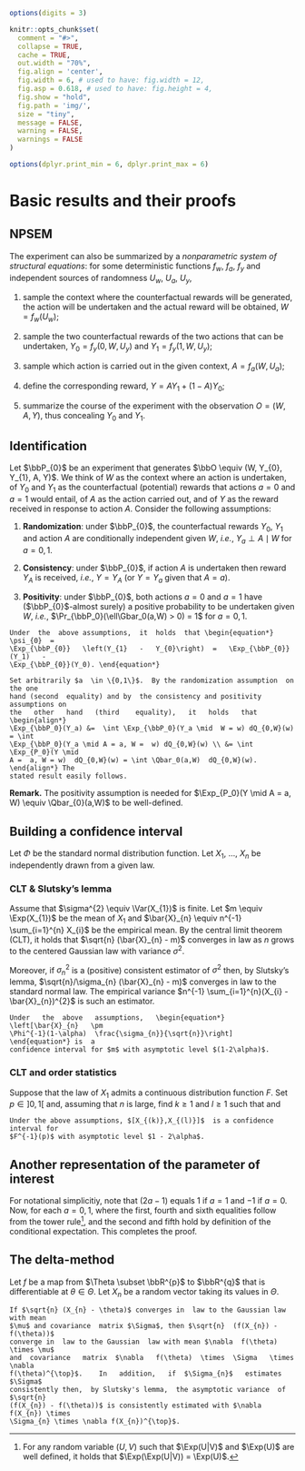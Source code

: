 ```r
options(digits = 3)

knitr::opts_chunk$set(
  comment = "#>",
  collapse = TRUE,
  cache = TRUE,
  out.width = "70%",
  fig.align = 'center',
  fig.width = 6, # used to have: fig.width = 12,
  fig.asp = 0.618, # used to have: fig.height = 4, 
  fig.show = "hold",
  fig.path = 'img/',
  size = "tiny",
  message = FALSE,
  warning = FALSE,
  warnings = FALSE
)

options(dplyr.print_min = 6, dplyr.print_max = 6)
```
# Basic results and their proofs {#proofs}

## NPSEM {#npsem}

The experiment can also be summarized by a *nonparametric system of structural
equations*:  for   some  deterministic  functions  $f_w$,   $f_a$,  $f_y$  and
independent sources of randomness $U_w$, $U_a$, $U_y$,

1. sample the context where the  counterfactual rewards will be generated, the
action  will be  undertaken  and the  actual  reward will  be  obtained, $W  =
f_{w}(U_w)$;

2.  sample the  two counterfactual  rewards  of the  two actions  that can  be
undertaken, $Y_{0} = f_{y}(0, W, U_y)$ and $Y_{1} = f_{y}(1, W, U_y)$;

3. sample  which action is carried  out in the  given context, $A =  f_{a} (W,
U_a)$;

4.  define the corresponding reward, $Y = A Y_{1} + (1-A) Y_{0}$; 

5. summarize  the course of  the experiment with the  observation $O =  (W, A,
Y)$, thus concealing $Y_{0}$ and $Y_{1}$.

## Identification {#identification}

Let $\bbP_{0}$ be an experiment that  generates $\bbO \equiv (W, Y_{0}, Y_{1},
A, Y)$.   We think of  $W$ as  the context where  an action is  undertaken, of
$Y_{0}$ and  $Y_{1}$ as  the counterfactual  (potential) rewards  that actions
$a=0$ and $a=1$ would entail, of $A$ as  the action carried out, and of $Y$ as
the  reward  received  in  response  to action  $A$.  Consider  the  following
assumptions:

1. **Randomization**:   under   $\bbP_{0}$,  the   counterfactual   rewards
   $Y_0$, $Y_1$ and action $A$ are conditionally independent given $W$, *i.e.*,
   $Y_a \perp A \mid W$ for $a=0,1$.

1. **Consistency**: under $\bbP_{0}$, if action $A$ is undertaken then reward
  $Y_{A}$ is received, *i.e.*, $Y = Y_{A}$ (or $Y=Y_{a}$ given that $A=a$).

1. **Positivity**:  under $\bbP_{0}$,  both actions  $a=0$ and  $a=1$ have
   ($\bbP_{0}$-almost surely)  a positive  probability to be  undertaken given
   $W$, *i.e.*, $\Pr_{\bbP_0}(\ell\Gbar_0(a,W) > 0) = 1$ for $a=0,1$.



```proposition
Under  the  above assumptions,  it  holds  that \begin{equation*}  \psi_{0}  =
\Exp_{\bbP_{0}}   \left(Y_{1}   -   Y_{0}\right)  =   \Exp_{\bbP_{0}}(Y_1)   -
\Exp_{\bbP_{0}}(Y_0). \end{equation*}
```	

```proof
Set arbitrarily $a  \in \{0,1\}$.  By the randomization assumption  on the one
hand (second  equality) and by  the consistency and positivity  assumptions on
the   other   hand   (third    equality),   it   holds   that   \begin{align*}
\Exp_{\bbP_0}(Y_a) &=  \int \Exp_{\bbP_0}(Y_a \mid  W = w) dQ_{0,W}(w)  = \int
\Exp_{\bbP_0}(Y_a \mid A = a, W =  w) dQ_{0,W}(w) \\ &= \int \Exp_{P_0}(Y \mid
A =  a, W = w)  dQ_{0,W}(w) = \int \Qbar_0(a,W)  dQ_{0,W}(w). \end{align*} The
stated result easily follows.
```

**Remark.** The positivity assumption is needed  for $\Exp_{P_0}(Y \mid A = a,
W) \equiv \Qbar_{0}(a,W)$ to be well-defined.

## Building a confidence interval {#confidence-interval}

Let  $\Phi$  be  the  standard  normal  distribution  function.  Let  $X_{1}$,
$\ldots$, $X_{n}$ be independently drawn from a given law.

### CLT & Slutsky's lemma {#clt}

Assume  that  $\sigma^{2}  \equiv  \Var(X_{1})$  is  finite.   Let  $m  \equiv
\Exp(X_{1})$  be   the  mean  of   $X_{1}$  and  $\bar{X}_{n}   \equiv  n^{-1}
\sum_{i=1}^{n} X_{i}$  be the  empirical mean.  By  the central  limit theorem
(CLT), it  holds that  $\sqrt{n} (\bar{X}_{n}  - m)$ converges  in law  as $n$
grows to the centered Gaussian law with variance $\sigma^{2}$.

Moreover,  if  $\sigma_{n}^{2}$  is   a  (positive)  consistent  estimator  of
$\sigma^{2}$ then, by Slutsky's lemma, $\sqrt{n}/\sigma_{n} (\bar{X}_{n} - m)$
converges in law  to the standard normal law.  The  empirical variance $n^{-1}
\sum_{i=1}^{n}(X_{i} - \bar{X}_{n})^{2}$ is such an estimator. 

```proposition
Under   the  above   assumptions,   \begin{equation*}  \left[\bar{X}_{n}   \pm
\Phi^{-1}(1-\alpha)  \frac{\sigma_{n}}{\sqrt{n}}\right]  \end{equation*} is  a
confidence interval for $m$ with asymptotic level $(1-2\alpha)$.
```
    
### CLT and order statistics {#order}

Suppose  that the  law of  $X_{1}$ admits  a continuous  distribution function
$F$. Set $p \in ]0,1[$ and, assuming that  $n$ is large, find $k\geq 1$ and $l
\geq   1$    such   that    \begin{equation*}   \frac{k}{n}   \approx    p   -
\Phi^{-1}(1-\alpha)      \sqrt{\frac{p(1-p)}{n}}      \end{equation*}      and
\begin{equation*}    \frac{l}{n}     \approx    p     +    \Phi^{-1}(1-\alpha)
\sqrt{\frac{p(1-p)}{n}}.  \end{equation*} 

```proposition
Under the above assumptions, $[X_{(k)},X_{(l)}]$  is a confidence interval for
$F^{-1}(p)$ with asymptotic level $1 - 2\alpha$.
```	

## Another representation of the parameter of interest {#another-rep}

For notational simplicitiy,  note that $(2a-1)$ equals 1 if  $a=1$ and $-1$ if
$a=0$.      Now,      for     each      $a     =      0,1$,     \begin{align*}
\Exp_{P_{0}}\left(\frac{\one\{A    =    a\}Y}{\ell\Gbar_{0}(a,W)}\right)    &=
\Exp_{P_{0}}\left(\Exp_{P_{0}}\left(\frac{\one\{A  = a\}Y}{\ell\Gbar_{0}(a,W)}
\middle|  A,  W  \right)   \right)  \\  &=  \Exp_{P_{0}}\left(\frac{\one\{A  =
a\}}{\ell\Gbar_{0}(a,W)}      \Qbar_{0}(A,      W)     \right)      \\      &=
\Exp_{P_{0}}\left(\frac{\one\{A   =    a\}}{\ell\Gbar_{0}(a,W)}   \Qbar_{0}(a,
W)\right)    \\    &=   \Exp_{P_{0}}\left(\Exp_{P_{0}}\left(\frac{\one\{A    =
a\}}{\ell\Gbar_{0}(a,W)}  \Qbar_{0}(a, W)  \middle|  W \right)  \right) \\&  =
\Exp_{P_{0}}\left(\frac{\ell\Gbar_{0}(a,W)}{\ell\Gbar_{0}(a,W)}   \Qbar_{0}(a,
W)  \middle| W  \right) \\&  =  \Exp_{P_{0}} \left(  \Qbar_{0}(a, W)  \right),
\end{align*}  where the  first, fourth  and sixth  equalities follow  from the
tower  rule^[For  any  random  variable  $(U,V)$  such  that  $\Exp(U|V)$  and
$\Exp(U)$ are well  defined, it holds that $\Exp(\Exp(U|V))  = \Exp(U)$.], and
the second and fifth hold by  definition of the conditional expectation.  This
completes the proof.

## The delta-method {#prop-delta-method}

Let  $f$  be a  map  from  $\Theta \subset  \bbR^{p}$  to  $\bbR^{q}$ that  is
differentiable at $\theta\in \Theta$. Let $X_{n}$ be a random vector taking its
values in $\Theta$.

```proposition
If $\sqrt{n} (X_{n} - \theta)$ converges in  law to the Gaussian law with mean
$\mu$ and covariance  matrix $\Sigma$, then $\sqrt{n}  (f(X_{n}) - f(\theta))$
converge in  law to the Gaussian  law with mean $\nabla  f(\theta) \times \mu$
and  covariance   matrix  $\nabla   f(\theta)  \times  \Sigma   \times  \nabla
f(\theta)^{\top}$.    In   addition,   if  $\Sigma_{n}$   estimates   $\Sigma$
consistently then,  by Slutsky's lemma,  the asymptotic variance  of $\sqrt{n}
(f(X_{n}) - f(\theta))$ is consistently estimated with $\nabla f(X_{n}) \times
\Sigma_{n} \times \nabla f(X_{n})^{\top}$.
```






   
   
